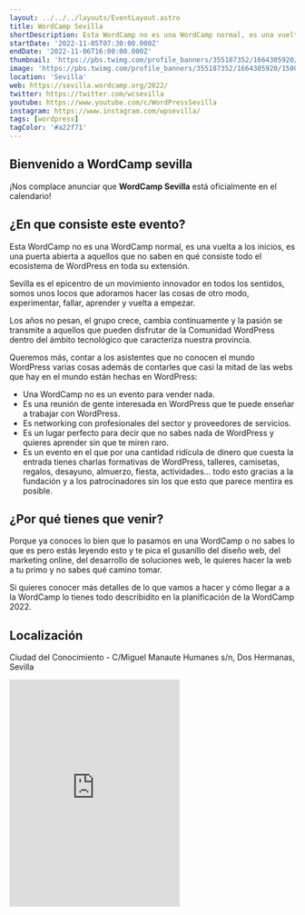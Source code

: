 ```yaml
---
layout: ../../../layouts/EventLayout.astro
title: WordCamp Sevilla
shortDescription: Esta WordCamp no es una WordCamp normal, es una vuelta a los inicios, es una puerta abierta a aquellos que no saben en qué consiste todo el ecosistema de WordPress en toda su extensión.
startDate: '2022-11-05T07:30:00.000Z'
endDate: '2022-11-06T16:00:00.000Z'
thumbnail: 'https://pbs.twimg.com/profile_banners/355187352/1664305920/1500x500'
image: 'https://pbs.twimg.com/profile_banners/355187352/1664305920/1500x500'
location: 'Sevilla'
web: https://sevilla.wordcamp.org/2022/ 
twitter: https://twitter.com/wcsevilla
youtube: https://www.youtube.com/c/WordPressSevilla
instagram: https://www.instagram.com/wpsevilla/
tags: [wordpress]
tagColor: '#a22f71'
---
```



## Bienvenido a WordCamp sevilla

¡Nos complace anunciar que **WordCamp Sevilla** está oficialmente en el calendario!

## ¿En que consiste este evento?

Esta WordCamp no es una WordCamp normal, es una vuelta a los inicios, es una puerta abierta a aquellos que no saben en qué consiste todo el ecosistema de WordPress en toda su extensión.

Sevilla es el epicentro de un movimiento innovador en todos los sentidos, somos unos locos que adoramos hacer las cosas de otro modo, experimentar, fallar, aprender y vuelta a empezar.

Los años no pesan, el grupo crece, cambia continuamente y la pasión se transmite a aquellos que pueden disfrutar de la Comunidad WordPress dentro del ámbito tecnológico que caracteriza nuestra provincia.

Queremos más, contar a los asistentes que no conocen el mundo WordPress varias cosas además de contarles que casi la mitad de las webs que hay en el mundo están hechas en WordPress:

- Una WordCamp no es un evento para vender nada.
- Es una reunión de gente interesada en WordPress que te puede enseñar a trabajar con WordPress.
- Es networking con profesionales del sector y proveedores de servicios.
- Es un lugar perfecto para decir que no sabes nada de WordPress y quieres aprender sin que te miren raro.
- Es un evento en el que por una cantidad ridícula de dinero que cuesta la entrada tienes charlas formativas de WordPress, talleres, camisetas, regalos, desayuno, almuerzo, fiesta, actividades… todo esto gracias a la fundación y a los patrocinadores sin los que esto que parece mentira es posible.

## ¿Por qué tienes que venir?

Porque ya conoces lo bien que lo pasamos en una WordCamp o no sabes lo que es pero estás leyendo esto y te pica el gusanillo del diseño web, del marketing online, del desarrollo de soluciones web, le quieres hacer la web a tu primo y no sabes qué camino tomar.

Si quieres conocer más detalles de lo que vamos a hacer y cómo llegar a a la WordCamp lo tienes todo describidito en <ExternalLink href="https://sevilla.wordcamp.org/2022/planificacion-de-la-wordcamp-sevilla-2022/">la planificación de la WordCamp 2022</ExternalLink>.

## Localización

Ciudad del Conocimiento - C/Miguel Manaute Humanes s/n, Dos Hermanas, Sevilla

<iframe className="w-full mt-4" height="400" src="https://www.google.com/maps/embed?pb=!1m18!1m12!1m3!1d3173.442115533634!2d-5.943030448286495!3d37.30835384652887!2m3!1f0!2f0!3f0!3m2!1i1024!2i768!4f13.1!3m3!1m2!1s0xd127032a579c731%3A0x6afe2098c09128ac!2sCiudad%20del%20Conocimiento!5e0!3m2!1ses!2ses!4v1664428371444!5m2!1ses!2ses" style="border:0;" allowfullscreen="" loading="lazy" referrerpolicy="no-referrer-when-downgrade"></iframe>

